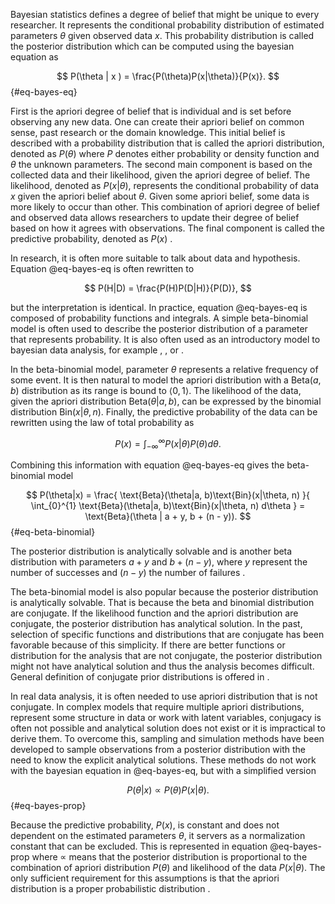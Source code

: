 Bayesian statistics defines a degree of belief that might be unique to every researcher. It represents the conditional probability distribution of estimated parameters $\theta$ given observed data $x$. This probability distribution is called the posterior distribution which can be computed using the bayesian equation \parencite[Page 35]{Marek2012_Pravdepodobnost} as 

$$
P(\theta | x ) = \frac{P(\theta)P(x|\theta)}{P(x)}.
$$ {#eq-bayes-eq}

First is the apriori degree of belief that is individual and is set before observing any new data. One can create their apriori belief on common sense, past research or the domain knowledge. This initial belief is described with a probability distribution that is called the apriori distribution, denoted as $P(\theta)$ where $P$ denotes either probability or density function and $\theta$ the unknown parameters. The second main component is based on the collected data and their likelihood, given the apriori degree of belief. The likelihood, denoted as $P(x|\theta)$, represents the conditional probability of data $x$ given the apriori belief about $\theta$. Given some apriori belief, some
data is more likely to occur than other. This combination of apriori degree of belief and observed data allows researchers to
update their degree of belief based on how it agrees with observations. The final component is called the predictive probability, denoted as $P(x)$ \parencite[Chap. 6]{Hebak2013_StatistickeMysleniNastroje}.

In research, it is often more suitable to talk about data and hypothesis. Equation @eq-bayes-eq is often rewritten to

$$
P(H|D) = \frac{P(H)P(D|H)}{P(D)},
$$

but the interpretation is identical. In practice, equation @eq-bayes-eq is composed of probability functions and integrals. A simple
beta-binomial model is often used to describe the posterior distribution of a parameter that represents probability. It is also often used as an introductory model to bayesian data analysis, for example \parencite[Page 155]{Hebak2013_StatistickeMysleniNastroje}, 
\parencite[Chap. 2.1]{Gelman2014_BayesianDataAnalysis}, or 
\parencite[Chap. 6]{Kruschke2015_DoingBayesianData}.

In the beta-binomial model, parameter $\theta$ represents a relative frequency of some event. It is then natural to model the apriori distribution
with a $\text{Beta}(a, b)$ distribution as its range is bound to $\left< 0, 1\right>$. The likelihood of the data, given the apriori distribution
$\text{Beta}(\theta|a, b)$, can be expressed by the binomial distribution $\text{Bin}(x|\theta, n)$. Finally, the predictive probability of the data can be rewritten using the law of total probability \parencite[Page 54]{Marek2012_Pravdepodobnost} as

$$
P(x) = \int_{-\infty}^{\infty} P(x|\theta)P(\theta) d\theta.
$$

Combining this information with equation @eq-bayes-eq gives the beta-binomial model

$$
P(\theta|x) = \frac{
    \text{Beta}(\theta|a, b)\text{Bin}(x|\theta, n)
}{
    \int_{0}^{1} \text{Beta}(\theta|a, b)\text{Bin}(x|\theta, n) d\theta
} = \text{Beta}(\theta | a + y, b + (n - y)).
$$ {#eq-beta-binomial}

The posterior distribution is analytically solvable and is another beta distribution with parameters $a + y$ and $b + (n - y)$, 
where $y$ represent the number of successes and $(n - y)$ the number of failures \parencite[Chap. 6.5.2]{Hebak2013_StatistickeMysleniNastroje}.

The beta-binomial model is also popular because the posterior distribution is analytically solvable. That is because the
beta and binomial distribution are conjugate. If the likelihood function and the apriori distribution are conjugate, the posterior
distribution has analytical solution. In the past, selection of specific functions and distributions that are conjugate has been
favorable because of this simplicity. If there are better functions or distribution for the analysis that are not conjugate,
the posterior distribution might not have analytical solution and thus the analysis becomes difficult. General definition
of conjugate prior distributions is offered in \parencite[Chap. 2.4]{Gelman2014_BayesianDataAnalysis}. 

In real data analysis, it is often needed to use apriori distribution that is not conjugate. In complex models that require multiple
apriori distributions, represent some structure in data or work with latent variables, conjugacy is often not possible and analytical
solution does not exist or it is impractical to derive them. To overcome this, sampling and simulation methods have been developed to
sample observations from a posterior distribution with the need to know the explicit analytical solutions. These methods do not work
with the bayesian equation in @eq-bayes-eq, but with a simplified version 

$$
P(\theta | x ) \propto P(\theta)P(x|\theta).
$$ {#eq-bayes-prop}

Because the predictive probability, $P(x)$, is constant and does not dependent on the estimated parameters $\theta$, it servers as a
normalization constant that can be excluded. This is represented in equation @eq-bayes-prop where $\propto$ means that the posterior distribution
is proportional to the combination of apriori distribution $P(\theta)$ and likelihood of the data $P(x|\theta)$. The only sufficient
requirement for this assumptions is that the apriori distribution is a proper probabilistic distribution 
\parencite[Chap. 6.8]{Hebak2013_StatistickeMysleniNastroje}.

